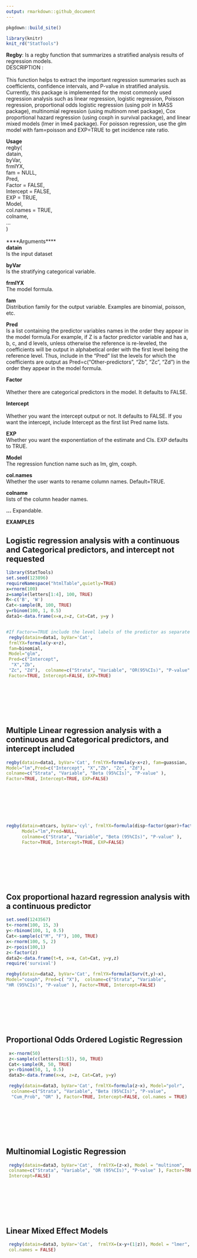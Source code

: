 ```yaml
---
output: rmarkdown::github_document
---
```

```r
pkgdown::build_site()
```

```r
library(knitr)
knit_rd("StatTools")

```

**Regby**: Is a regby function that summarizes a stratified analysis results of
 regression models. <br>
DESCRIPTION
:<br>  
This function helps to extract the important
 regression summaries such as coefficients, confidence intervals, and P-value
 in stratified analysis. Currently, this package is implemented for the most
 commonly used regression analysis such as linear regression, logistic
 regression, Poisson regression, proportional odds logistic regression (using
 polr in MASS package), multinomial regression (using multinom nnet package),
 Cox proportional hazard regression (using coxph in survival package), and
 linear mixed models (lmer in lme4 package). For poisson regression, use the 
 glm model with fam=poisson and EXP=TRUE to get incidence rate ratio. 
 
 
 
**Usage** <br>
regby( <br>
  datain,<br>
  byVar,<br>
  frmlYX,<br>
  fam = NULL,<br>
  Pred,<br>
  Factor = FALSE,<br>
  Intercept = FALSE,<br>
  EXP = TRUE,<br>
  Model,<br>
  col.names = TRUE,<br>
  colname,<br>
  ...<br>
)<br><br>
****Arguments****<br>
**datain**	<br>
Is the input dataset

**byVar**	<br>
Is the stratifying categorical variable. <br>

**frmlYX**	<br>
The model formula.

**fam**	<br>
Distribution family for the output variable. Examples are binomial, poisson, etc.<br>

**Pred**	<br>
Is a list containing the predictor variables names in the order they appear in the model formula.For example, if Z is a factor predictor variable and has a, b, c, and d levels, unless otherwise the reference is re-leveled, the coefficients will be output in alphabetical order with the first level being the reference level. Thus, include in the "Pred" list the levels for which the coefficients are output as Pred=c("Other-predictors", "Zb", "Zc", "Zd") in the order they appear in the model formula.<br>

**Factor**<br>	
Whether there are categorical predictors in the model. It defaults to FALSE.<br>

**Intercept**<br>	
Whether you want the intercept output or not. It defaults to FALSE. If you want the intercept, include Intercept as the first list Pred name lists.<br>

**EXP**	<br>
Whether you want the exponentiation of the estimate and CIs. EXP defaults to TRUE.<br>

**Model**	<br>
The regression function name such as lm, glm, coxph.<br>

**col.names**	<br>
Whether the user wants to rename column names. Default=TRUE.<br>

**colname**	<br>
lists of the column header names.<br>

**...**	
Expandable.<br>
 
 
 **EXAMPLES**
 
 
## Logistic regression analysis with a continuous and Categorical predictors, and intercept not requested 
 
```r

library(StatTools)
set.seed(123896) 
requireNamespace("htmlTable",quietly=TRUE)
x=rnorm(100) 
z=sample(letters[1:4], 100, TRUE) 
R<-c('B', 'W') 
Cat<-sample(R, 100, TRUE) 
y=rbinom(100, 1, 0.5) 
data1<-data.frame(x=x,z=z, Cat=Cat, y=y ) 


#If Factor==TRUE include the level labels of the predictor as separate names.
 regby(datain=data1, byVar='Cat',
 frmlYX=formula(y~x+z), 
 fam=binomial, 
 Model="glm", 
 Pred=c("Intercept",
  "X","Zb",
 "Zc", "Zd"),  colname=c("Strata", "Variable", "OR(95%CIs)", "P-value" ),
 Factor=TRUE, Intercept=FALSE, EXP=TRUE)
```
<br><br><br><br><br>

## Multiple Linear regression analysis with a continuous and Categorical predictors, and intercept included
 
```r

regby(datain=data1, byVar='Cat', frmlYX=formula(y~x+z), fam=guassian,
Model="lm",Pred=c("Intercept", "X","Zb", "Zc", "Zd"), 
colname=c("Strata", "Variable", "Beta (95%CIs)", "P-value" ), 
Factor=TRUE, Intercept=TRUE, EXP=FALSE)
```
<br><br><br><br><br>


```r
regby(datain=mtcars, byVar='cyl', frmlYX=formula(disp~factor(gear)+factor(am)+vs), fam=guassian,
      Model="lm",Pred=NULL, 
      colname=c("Strata", "Variable", "Beta (95%CIs)", "P-value" ), 
      Factor=TRUE, Intercept=TRUE, EXP=FALSE)
```
<br><br><br><br><br>

## Cox proportional hazard regression analysis with a continuous predictor

 
```r

set.seed(1243567)
t<-rnorm(100, 15, 3)
y<-rbinom(100, 1, 0.5)
Cat<-sample(c("M", "F"), 100, TRUE)
x<-rnorm(100, 5, 2)
z<-rpois(100,1)
z<-factor(z)
data2<-data.frame(t=t, x=x, Cat=Cat, y=y,z)
require('survival')

regby(datain=data2, byVar='Cat', frmlYX=formula(Surv(t,y)~x),
Model="coxph", Pred=c( "X"),  colname=c("Strata", "Variable", 
"HR (95%CIs)", "P-value" ), Factor=TRUE, Intercept=FALSE)
```
 <br><br><br><br><br>

## Proportional Odds Ordered Logistic Regression
 
```r

 x<-rnorm(50)
 z<-sample(c(letters[1:5]), 50, TRUE)
 Cat<-sample(R, 50, TRUE)
 y<-rbinom(50, 1, 0.5)
 data3<-data.frame(x=x, z=z, Cat=Cat, y=y)

 regby(datain=data3, byVar='Cat', frmlYX=formula(z~x), Model="polr", 
  colname=c("Strata", "Variable", "Beta (95%CIs)", "P-value", 
  "Cum_Prob", "OR" ), Factor=TRUE, Intercept=FALSE, col.names = TRUE)
```
<br><br><br><br><br>

## Multinomial Logistic Regression
 
```r

 regby(datain=data3, byVar='Cat',  frmlYX=(z~x), Model = "multinom",  
 colname=c("Strata", "Variable", "OR (95%CIs)", "P-value" ), Factor=TRUE, 
 Intercept=FALSE)
```
<br><br><br><br><br>

## Linear Mixed Effect Models
 
```r
 regby(datain=data3, byVar='Cat',  frmlYX=(x~y+(1|z)), Model = "lmer", 
 col.names = FALSE)
```
<br><br><br><br><br>


